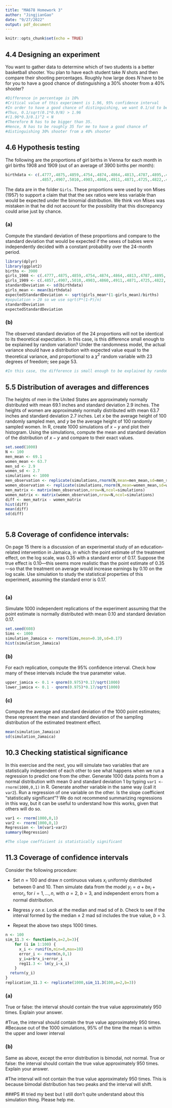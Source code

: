 ```yaml
---
title: "MA678 Homework 3"
author: "JingjianGao"
date: "9/27/2022"
output: pdf_document
---
```


```r
knitr::opts_chunk$set(echo = TRUE)
```


## 4.4 Designing an experiment
You want to gather data to determine which of two students is a better basketball shooter. You plan to have each student take $N$ shots and then compare their shooting percentages. Roughly how large does $N$ have to be for you to have a good chance of distinguishing a 30% shooter from a 40% shooter? 

```r
#Difference in percentage is 10%
#Critical value of this experiment is 1.96, 95% confidence interval
#In order to have a good chance of distinguishing, we want 0.1/sd to be bigger than 1.96.
#Thus, 0.1/sqrt(0.1*0.9/N) > 1.96
#(1.96*0.3/0.1)^2 < N
#Therefore N has to be bigger than 35.
#Hence, N has to be roughly 35 for me to have a good chance of 
#distinguishing 30% shooter from a 40% shooter

```


## 4.6 Hypothesis testing
The following are the proportions of girl births in Vienna for each month in girl births 1908 and 1909 (out of an average of 3900 births per month):

```r
birthdata <- c(.4777,.4875,.4859,.4754,.4874,.4864,.4813,.4787,.4895,.4797,.4876,.4859,
               .4857,.4907,.5010,.4903,.4860,.4911,.4871,.4725,.4822,.4870,.4823,.4973)
```

The data are in the folder `Girls`. These proportions were used by von Mises (1957) to support  a claim that that the sex ratios were less variable than would be expected under the binomial  distribution. We think von Mises was mistaken in that he did not account for the possibility that this discrepancy could arise just by chance.

### (a)
Compute the standard deviation of these proportions and compare to the standard deviation that would be expected if the sexes of babies were independently decided with a constant probability over the 24-month period.

```r
library(dplyr)
library(ggplot2)
births <- 3900
girls_1908 <- c(.4777,.4875,.4859,.4754,.4874,.4864,.4813,.4787,.4895,.4797,.4876,.4859)
girls_1909 <- c(.4857,.4907,.5010,.4903,.4860,.4911,.4871,.4725,.4822,.4870,.4823,.4973)
standardDeviation <- sd(birthdata)
girls_mean <- mean(birthdata)
expectedStandardDeviation <- sqrt(girls_mean*(1-girls_mean)/births) 
#population > 20 so we use sqrt(P*(1-P)/n)
standardDeviation
expectedStandardDeviation


```

### (b)
The observed standard deviation of the 24 proportions will not be identical to its theoretical expectation. In this case, is this difference small enough to be explained by random variation? Under the randomness model, the actual variance should have a distribution with expected value equal to the theoretical variance, and proportional to a $\chi^2$ random variable with 23 degrees of freedom; see page 53. 

```r

#In this case, the difference is small enough to be explained by random variation


```

## 5.5 Distribution of averages and differences
The heights of men in the United States are approximately normally distributed with mean 69.1 inches and standard deviation 2.9 inches. The heights of women are approximately normally distributed with mean 63.7 inches and standard deviation 2.7 inches. Let $x$ be the average height of 100 randomly sampled men, and $y$ be the average height of 100 randomly sampled women. In R, create 1000 simulations of $x - y$ and plot their histogram. Using the simulations, compute the mean and standard deviation of the distribution of $x - y$ and compare to their exact values.

```r
set.seed(1000)
N <- 100
men_mean <- 69.1
women_mean <- 63.7
men_sd <- 2.9
women_sd <- 2.7
simulations <- 1000
men_observation <- replicate(simulations,rnorm(N,mean=men_mean,sd=men_sd))
women_observation <- replicate(simulations,rnorm(N,mean=women_mean,sd=women_sd))
men_matrix <- matrix(men_observation,nrow=N,ncol=simulations)
women_matrix <- matrix(women_observation,nrow=N,ncol=simulations)
diff <- men_matrix - women_matrix
hist(diff)
mean(diff)
sd(diff)



```

## 5.8 Coverage of confidence intervals: 
On page 15 there is a discussion of an experimental study of an education-related intervention in Jamaica, in which the point estimate of the treatment effect, on the log scale, was 0.35 with a standard error of 0.17. Suppose the true effect is 0.10---this seems more realistic than the point estimate of 0.35---so that the treatment on average would increase earnings by 0.10 on the log scale. Use simulation to study the statistical properties of this experiment, assuming the standard error is 0.17.

```r
```

### (a)
Simulate 1000 independent replications of the experiment assuming that the point estimate is normally distributed with mean 0.10 and standard deviation 0.17.

```r
set.seed(608)
Sims <- 1000
simulation_Jamaica <- rnorm(Sims,mean=0.10,sd=0.17)
hist(simulation_Jamaica)

```

### (b)
For each replication, compute the 95% confidence interval. Check how many of these intervals include the true parameter value.

```r
upper_jamica <- 0.1 + qnorm(0.975)*0.17/sqrt(1000)
lower_jamica <- 0.1 - qnorm(0.975)*0.17/sqrt(1000)


```

### (c)
Compute the average and standard deviation of the 1000 point estimates; these represent the  mean and standard deviation of the sampling distribution of the estimated treatment effect. 

```r
mean(simulation_Jamaica)
sd(simulation_Jamaica)

```


## 10.3 Checking statistical significance
In this exercise and the next, you will simulate two variables that are statistically independent of each other to see what happens when we run a regression to  predict one from the other. Generate 1000 data points from a normal distribution with mean 0 and standard deviation 1 by typing `var1 <- rnorm(1000,0,1)` in R. Generate another variable in the same way (call it `var2`). Run a regression of one variable on the other. Is the slope coefficient "statistically significant"? We do not recommend summarizing regressions in this  way, but it can be useful to understand how this works, given that others will do so. 

```r
var1 <- rnorm(1000,0,1)
var2 <- rnorm(1000,0,1)
Regression <- lm(var1~var2)
summary(Regression)

#The slope coefficient is statistically significant
```

## 11.3 Coverage of confidence intervals
Consider the following procedure:

- Set $n = 100$ and draw $n$ continuous values $x_i$ uniformly distributed between 0 and 10. Then simulate data from the model $y_i = a + b x_i + \text{error}_i$, for $i = 1, \ldots, n$, with $a = 2$, $b = 3$, and  independent errors from a normal distribution.  

- Regress $y$ on $x$. Look at the median and mad sd of $b$. Check to see if the interval formed by the median $\pm$ 2 mad sd includes the true value, $b = 3$.

- Repeat the above two steps 1000 times.

```r
n <- 100
sim_11.3 <- function(n,a=2,b=3){
    for (i in 1:100) {
      x_i <- runif(n,min=0,max=10)
      error_i <- rnorm(n,0,1)
      y_i=a+b*x_i+error_i
      reg11.3 <- lm(y_i~x_i)
    }
  return(y_i)
}
replication_11.3 <- replicate(1000,sim_11.3(100,a=2,b=3))

```

### (a)
True or false: the interval should contain the true value approximately 950 times. Explain your answer.

#True, the interval should contain the true value approximately 950 times.
#Because out of the 1000 simulations, 95% of the time the mean is within the upper and lower interval


### (b)
Same as above, except the error distribution is bimodal, not normal. True or false: the interval should contain the true value approximately 950 times. Explain your answer.

#The interval will not contain the true value approximately 950 times. This is because bimodal distribution has two peaks and the interval will shift.

###PS
#I tried my best but I still don't quite understand about this simulation thing. Please help me.
